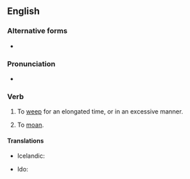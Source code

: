 ==English==

===Alternative forms===
* {{l|en|cry one's heart out}}

===Pronunciation===
* {{audio|en-au-cry one's eyes out.ogg|Audio (AU)|lang=en}}

===Verb===
{{head|en|verb}}

# {{lb|en|idiomatic}} To [[weep]] for an elongated time, or in an excessive manner.
# {{lb|en|idiomatic}} To [[moan]]. {{rfex|lang=en}} <!--Do we mean complain/whinge, or moan in pain?-->

====Translations====
{{trans-top|to weep for an elongated time}}
* Icelandic: {{t|is|hágráta}}
{{trans-mid}}
* Ido: {{t+|io|ploregar}}
{{trans-bottom}}

{{trans-see|to moan|moan}}